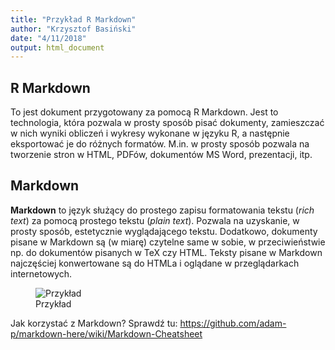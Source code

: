 ```yaml
---
title: "Przykład R Markdown"
author: "Krzysztof Basiński"
date: "4/11/2018"
output: html_document
---
```


## R Markdown

To jest dokument przygotowany za pomocą R Markdown. Jest to technologia, która pozwala w prosty sposób pisać dokumenty, zamieszczać w nich wyniki obliczeń i wykresy wykonane w języku R, a następnie eksportować je do różnych formatów. M.in. w prosty sposób pozwala na tworzenie stron w HTML, PDFów, dokumentów MS Word, prezentacji, itp. 

## Markdown

**Markdown** to język służący do prostego zapisu formatowania tekstu (*rich text*) za pomocą prostego tekstu (*plain text*). Pozwala na uzyskanie, w prosty sposób, estetycznie wyglądającego tekstu. Dodatkowo, dokumenty pisane w Markdown są (w miarę) czytelne same w sobie, w przeciwieństwie np. do dokumentów pisanych w TeX czy HTML. Teksty pisane w Markdown najczęściej konwertowane są do HTMLa i oglądane w przeglądarkach internetowych.

![Przykład](img/md_html_browser.png)

Jak korzystać z Markdown? Sprawdź tu: <https://github.com/adam-p/markdown-here/wiki/Markdown-Cheatsheet>

